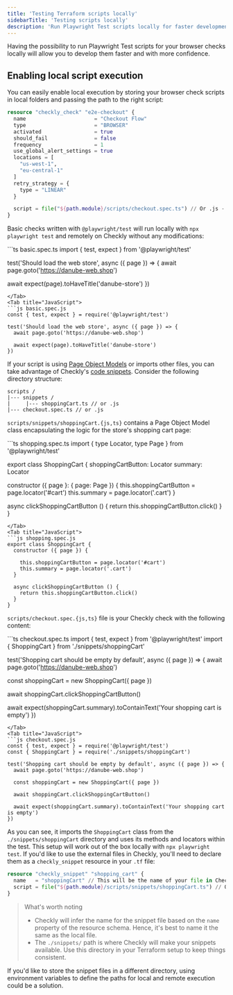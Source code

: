 ```yaml
---
title: 'Testing Terraform scripts locally'
sidebarTitle: 'Testing scripts locally'
description: 'Run Playwright Test scripts locally for faster development and debugging of browser checks'
---
```


Having the possibility to run Playwright Test scripts for your browser checks locally will allow you to develop them faster and with more confidence.

## Enabling local script execution

You can easily enable local execution by storing your browser check scripts in local folders and passing the path to the right script:

```terraform
resource "checkly_check" "e2e-checkout" {
  name                      = "Checkout Flow"
  type                      = "BROWSER"
  activated                 = true
  should_fail               = false
  frequency                 = 1
  use_global_alert_settings = true
  locations = [
    "us-west-1",
    "eu-central-1"
  ]
  retry_strategy = {
    type = "LINEAR"
  }

  script = file("${path.module}/scripts/checkout.spec.ts") // Or .js - our script is contained in this file
}
```

Basic checks written with `@playwright/test` will run locally with `npx playwright test` and remotely on Checkly without any modifications: 

<Tabs>
<Tab title="TypeScript">
```ts basic.spec.ts
import { test, expect } from '@playwright/test'

test('Should load the web store', async ({ page }) => {
  await page.goto('https://danube-web.shop')

  await expect(page).toHaveTitle('danube-store')
})
```
</Tab>
<Tab title="JavaScript">
```js basic.spec.js
const { test, expect } = require('@playwright/test')

test('Should load the web store', async ({ page }) => {
  await page.goto('https://danube-web.shop')

  await expect(page).toHaveTitle('danube-store')
})
```
</Tab>
</Tabs>

If your script is using [Page Object Models](https://playwright.dev/docs/pom) or imports other files, you can take advantage of Checkly's [code snippets](/docs/terraform-provider/snippets-variables/). Consider the following directory structure:


 ```
scripts /
|--- snippets /
|     |--- shoppingCart.ts // or .js
|--- checkout.spec.ts // or .js
```

`scripts/snippets/shoppingCart.{js,ts}` contains a Page Object Model class encapsulating the logic for the store's shopping cart page:

<Tabs>
<Tab title="TypeScript">
```ts shopping.spec.ts
import { type Locator, type Page } from '@playwright/test'

export class ShoppingCart {
  shoppingCartButton: Locator
  summary: Locator

  constructor ({ page }: { page: Page }) {
    this.shoppingCartButton = page.locator('#cart')
    this.summary = page.locator('.cart')
  }

  async clickShoppingCartButton () {
    return this.shoppingCartButton.click()
  }
}
```
</Tab>
<Tab title="JavaScript">
```js shopping.spec.js
export class ShoppingCart {
  constructor ({ page }) {

    this.shoppingCartButton = page.locator('#cart')
    this.summary = page.locator('.cart')
  }

  async clickShoppingCartButton () {
    return this.shoppingCartButton.click()
  }
}
```
</Tab>
</Tabs>

`scripts/checkout.spec.{js,ts}` file is your Checkly check with the following content:

<Tabs>
<Tab title="TypeScript">
```ts checkout.spec.ts
import { test, expect } from '@playwright/test'
import { ShoppingCart } from './snippets/shoppingCart'

test('Shopping cart should be empty by default', async ({ page }) => {
  await page.goto('https://danube-web.shop')

  const shoppingCart = new ShoppingCart({ page })

  await shoppingCart.clickShoppingCartButton()

  await expect(shoppingCart.summary).toContainText('Your shopping cart is empty')
})
```
</Tab>
<Tab title="JavaScript">
```js checkout.spec.js
const { test, expect } = require('@playwright/test')
const { ShoppingCart } = require('./snippets/shoppingCart')

test('Shopping cart should be empty by default', async ({ page }) => {
  await page.goto('https://danube-web.shop')

  const shoppingCart = new ShoppingCart({ page })

  await shoppingCart.clickShoppingCartButton()

  await expect(shoppingCart.summary).toContainText('Your shopping cart is empty')
})
```
</Tab>
</Tabs>

As you can see, it imports the `ShoppingCart` class from the `./snippets/shoppingCart` directory and uses its methods and locators within the test. This setup will work out of the box locally with `npx playwright test`. If you'd like to use the external files in Checkly, you'll need to declare them as a `checkly_snippet` resource in your `.tf` file:

```terraform
resource "checkly_snippet" "shopping_cart" {
  name   = "shoppingCart" // This will be the name of your file in Checkly!
  script = file("${path.module}/scripts/snippets/shoppingCart.ts") // Or .js - Your script is contained in this file
}
```

> What's worth noting
> - Checkly will infer the name for the snippet file based on the `name` property of the resource schema. Hence, it's best to name it the same as the local file.
> - The `./snippets/` path is where Checkly will make your snippets available. Use this directory in your Terraform setup to keep things consistent.

If you'd like to store the snippet files in a different directory, using environment variables to define the paths for local and remote execution could be a solution. 
